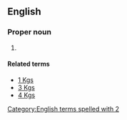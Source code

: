==English==

===Proper noun===
{{en-proper noun}}

# {{abbreviation of|2 Kings}}

====Related terms====
* [[1 Kgs]]
* [[3 Kgs]]
* [[4 Kgs]]

[[Category:English terms spelled with 2]]
